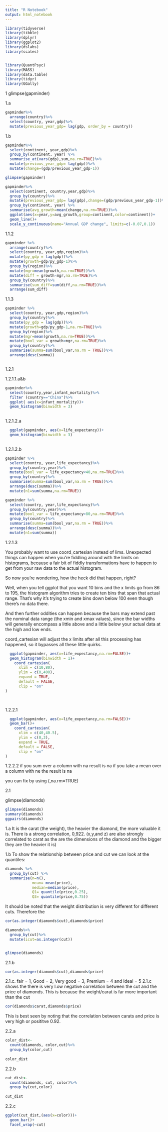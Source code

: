 ```yaml
---
title: "R Notebook"
output: html_notebook
---
```


```r
library(tidyverse)
library(tibble)
library(dplyr)
library(ggplot2)
library(dslabs)
library(scales)


library(QuantPsyc)
library(MASS)
library(data.table)
library(tidyr)
library(GGally)


```


1
glimpse(gapminder)

1.a

```r
gapminder%>%
  arrange(country)%>%
  select(country, year,gdp)%>%
  mutate(previous_year_gdp= lag(gdp, order_by = country))
```



1.b



```r
gapminder%>%
  select(continent, year,gdp)%>%
  group_by(continent, year) %>%
  summarise_at(vars(gdp),sum,na.rm=TRUE)%>%
  mutate(previous_year_gdp= lag(gdp))%>%
  mutate(change=(gdp/previous_year_gdp-1))
```




```r

glimpse(gapminder)

gapminder%>%
  select(continent, country,year,gdp)%>%
  group_by(country)%>%
  mutate(previous_year_gdp= lag(gdp),change=(gdp/previous_year_gdp-1))%>%
  group_by(continent, year) %>%
  summarise(avg_growth=mean(change,na.rm=TRUE))%>%
  ggplot(aes(x=year,y=avg_growth,group=continent,color=continent))+
  geom_line()+
  scale_y_continuous(name="Annual GDP change", limits=c(-0.07,0.1))
```
1.1.2

```r
gapminder %>%
  arrange(country)%>%
  select(country, year,gdp,region)%>%
  mutate(py_gdp = lag(gdp))%>%
  mutate(growth=gdp/py_gdp-1)%>%
  group_by(region)%>%
  mutate(mgr=mean(growth,na.rm=TRUE))%>%
  mutate(diff = growth-mgr,na.rm=TRUE)%>%
  group_by(country)%>%
  summarise(sum_diff=sum(diff,na.rm=TRUE))%>%
  arrange(sum_diff)
```
1.1.3


```r
gapminder %>%
  select(country, year,gdp,region)%>%
  group_by(country)%>%
  mutate(py_gdp = lag(gdp))%>%
  mutate(growth=gdp/py_gdp-1,na.rm=TRUE)%>%
  group_by(region)%>%
  mutate(mgr=mean(growth,na.rm=TRUE))%>%
  mutate(bool_var = growth>mgr,na.rm=TRUE)%>%
  group_by(country)%>%
  summarise(summa=sum(bool_var,na.rm = TRUE))%>%
  arrange(desc(summa))



```
1.2.1

1.2.1.1.a&b

```r
gapminder%>%
  select(country,year,infant_mortality)%>%
  filter (country=="China")%>%
  ggplot( aes(x=infant_mortality))+
  geom_histogram(binwidth = 3)
              
```
1.2.1.2.a
```r

  ggplot(gapminder, aes(x=life_expectancy))+
  geom_histogram(binwidth = 3)
              
```
1.2.1.2.b
```r
gapminder %>%
  select(country, year,life_expectancy)%>%
  group_by(country,year)%>%
  mutate(bool_var = life_expectancy<40,na.rm=TRUE)%>%
  group_by(country)%>%
  summarise(summa=sum(bool_var,na.rm = TRUE))%>%
  arrange(desc(summa))%>%
  mutate(n1=sum(summa,na.rm=TRUE))
```
```r
gapminder %>%
  select(country, year,life_expectancy)%>%
  group_by(country,year)%>%
  mutate(bool_var = life_expectancy>80,na.rm=TRUE)%>%
  group_by(country)%>%
  summarise(summa=sum(bool_var,na.rm = TRUE))%>%
  arrange(desc(summa))%>%
  mutate(n1=sum(summa))
```

1.2.1.3

You probably want to use coord_cartesian instead of lims. Unexpected things can happen when you're fiddling around with the limits on histograms, because a fair bit of fiddly transformations have to happen to get from your raw data to the actual histogram.

So now you're wondering, how the heck did that happen, right?

Well, when you tell ggplot that you want 10 bins and the x limits go from 86 to 195, the histogram algorithm tries to create ten bins that span that actual range. That's why it's trying to create bins down below 100 even though there's no data there.

And then further oddities can happen because the bars may extend past the nominal data range (the xmin and xmax values), since the bar widths will generally encompass a little above and a little below your actual data at the high and low ends.

coord_cartesian will adjust the x limits after all this processing has happened, so it bypasses all these little quirks.
```r

  ggplot(gapminder, aes(x=life_expectancy,na.rm=FALSE))+
  geom_histogram(binwidth = 1)+
    coord_cartesian(
      xlim = c(10,80),
      ylim = c(0,400),
      expand = TRUE,
      default = FALSE,
      clip = "on"
)

              
```
1.2.2.1

```r


  ggplot(gapminder, aes(x=life_expectancy,na.rm=FALSE))+
  geom_bar()+
    coord_cartesian(
      xlim = c(40,40.5),
      ylim = c(0,3),
      expand = TRUE,
      default = FALSE,
      clip = "on"
)
```
1.2.2.2
if you sum over a column with na result is na
if you take a mean over  a column with ne the result is na

you can fix by using (,na.rm=TRUE)


2.1

glimpse(diamonds)


```r

glimpse(diamonds)
summary(diamonds)
ggpairs(diamonds)

```

1.a It is the carat (the weight), the heavier the diamond, the more valuable it is.  There is a strong correlation, 0,922. (x,y,and z) are also strongly correlated to carat as the are the dimensions of the diamond and the bigger they are the heavier it is)

1.b
To show the relationship between price and cut we can look at the quantiles:
```r
diamonds %>%
  group_by(cut) %>%
  summarise(n=n(), 
            mean= mean(price), 
            median=median(price), 
            Q1= quantile(price,0.25),
            Q3= quantile(price,0.75))
```
It should be noted that the weight distribution is very different for different cuts.  Therefore the 

```r


    
cor(as.integer(diamonds$cut),diamonds$price)

diamonds%>%
  group_by(cut)%>%
  mutate(icut=as.integer(cut))


glimpse(diamonds)
```
2.1.b

```r
cor(as.integer(diamonds$cut),diamonds$price)
```
2.1.c. fair = 1, Good = 2, Very good = 3, Premium = 4 and Ideal = 5
2.1.c shows the there is very l.ow negative correlation between the cut and the price of diamonds.  This is because the weight/carat is far more important than the cut

```r

cor(diamonds$carat,diamonds$price)

```
This is best seen by noting that the correlation between carats and price is very high or posititve 0.92.


2.2.a

```r
color_dist<-
  count(diamonds, color,cut)%>%
  group_by(color,cut)
  
color_dist

```
2.2.b

  
```r
cut_dist<-
  count(diamonds, cut, color)%>%
  group_by(cut,color)
  
cut_dist
```
  
2.2.c






```r
ggplot(cut_dist,(aes(x=color)))+
  geom_bar()+
  facet_wrap(~cut)
```

